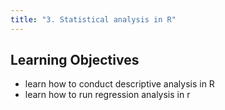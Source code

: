 ```yaml
---
title: "3. Statistical analysis in R"
---
```


::: callout-tip
## Learning Objectives
-  learn how to conduct descriptive analysis in R
-  learn how to run regression analysis in r
:::

